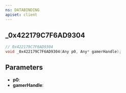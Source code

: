 ```yaml
---
ns: DATABINDING
apiset: client
---
```

## _0x422179C7F6AD9304

```c
// 0x422179C7F6AD9304
void _0x422179C7F6AD9304(Any p0, Any* gamerHandle);
```


## Parameters
* **p0**:
* **gamerHandle**: